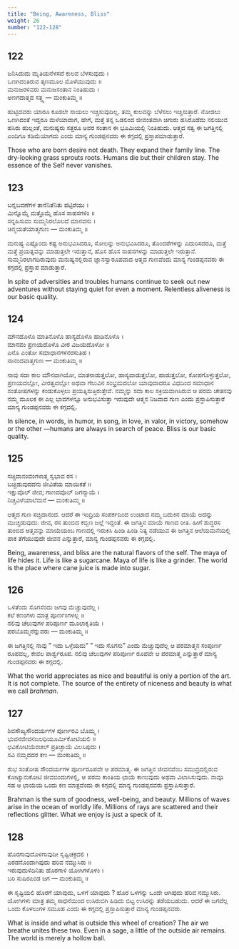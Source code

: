 ```yaml
---
title: "Being, Awareness, Bliss"
weight: 26
number: "122-128"
---
```


## 122

ಜನಿಸಿದುದು ಮೃತಿಯನೆಳಸದೆ ಕುಲವ ಬೆಳಸುವುದು ।  
ಒಣಗಿದಂತಿರುವ ತೃಣಮೂಲ ಮೊಳೆಯುವುದು ॥  
ಮನುಜರಳಿವರು ಮನುಜಸಂತಾನ ನಿಂತಿಹುದು ।  
ಅಣಗದಾತ್ಮದ ಸತ್ತ್ವ — ಮಂಕುತಿಮ್ಮ ॥

ಹುಟ್ಟಿದವರು ಯಾರೂ ಕೂಡಲೇ ಸಾಯಲು ಇಚ್ಚಿಸುವುದಿಲ್ಲ. ತಮ್ಮ ಕುಲವನ್ನು ಬೆಳೆಸಲು ಇಚ್ಚಿಸುತ್ತಾರೆ. ನೋಡಲು ಒಣಗಿದಂತೆ ಇದ್ದರೂ ಮಳೆಯಾದಾಗ, ಹೇಗೆ, ಮತ್ತೆ ತನ್ನ ಒಡಲಿಂದ ಜೀವಂತವಾಗಿ ಚಿಗುರು ಹಸಿರೊಡೆದು ನಲಿಯುವ ಹಸಿರು ಹುಲ್ಲಂತೆ, ಮನುಷ್ಯರು ಸತ್ತರೂ ಅವರ ಸಂತಾನ ಈ ಭೂಮಿಯಲ್ಲಿ ನಿಂತಿಹುದು. ಆತ್ಮದ ಸತ್ವ ಈ ಜಗತ್ತಿನಲ್ಲಿ ಎಂದಿಗೂ ಕಡಿಮೆಯಾಗದು ಎಂದು ಮಾನ್ಯ ಗುಂಡಪ್ಪನವರು ಈ ಕಗ್ಗದಲ್ಲಿ ಪ್ರಸ್ತಾಪಮಾಡುತ್ತಾರೆ.

Those who are born desire not death. They expand their family line. The dry-looking grass sprouts roots. Humans die but their children stay. The essence of the Self never vanishes.

## 123

ಬನ್ನಬವಣೆಗಳ ತಾನೆನಿತೆನಿತು ಪಟ್ಟಿರೆಯು ।  
ಮಿನ್ನೊಮ್ಮೆ ಮತ್ತೊಮ್ಮೆ ಹೊಸ ಸಾಹಸಗಳಿಂ ॥  
ಸನ್ನಹಿಸುವಂ ಸುಮ್ಮನಿರಲೊಲದೆ ಮಾನವನು ।  
ಚಿನ್ಮಯತೆಯಾತ್ಮಗುಣ — ಮಂಕುತಿಮ್ಮ ॥

ಮನುಷ್ಯ ಎಷ್ಟೊಂದು ಕಷ್ಟ ಅನುಭವಿಸಿದರೂ, ಸೋಲನ್ನು ಅನುಭವಿಸಿದರೂ, ತೊಂದರೆಗಳನ್ನು ಎದುರಿಸದರೂ, ಮತ್ತೆ ಮತ್ತೆ ಪ್ರಯತ್ನವನ್ನು ಮಾಡುತ್ತಲೇ ಇರುತ್ತಾನೆ, ಹೊಸ ಹೊಸ ಸಾಹಸಗಳನ್ನು ಮಾಡುತ್ತಲೇ ಇರುತ್ತಾನೆ. ಸುಮ್ಮನಿರಲಾಗದಿರುವುದು ಮನುಷ್ಯನಲ್ಲಿರುವ ಜ್ಞಾನಸ್ವಾರೂಪವಾದ ಆತ್ಮದ ಗುಣವೆಂದು ಮಾನ್ಯ ಗುಂಡಪ್ಪನವರು ಈ ಕಗ್ಗದಲ್ಲಿ ಪ್ರಸ್ತಾಪ ಮಾಡುತ್ತಾರೆ.

In spite of adversities and troubles humans continue to seek out new adventures without staying quiet for even a moment. Relentless aliveness is our basic quality.

## 124

ಮೌನದೊಳೊ ಮಾತಿನೊಳೊ ಹಾಸ್ಯದೊಳೊ ಹಾಡಿನೊಳೊ ।  
ಮಾನವಂ ಪ್ರಣಯದೊಳೊ ವೀರ ವಿಜಯದೊಳೋ ॥  
ಎನೊ ಎಂತೋ ಸಮಾಧಾನಗಳನರಸುತಿಹ ।  
ನಾನಂದವಾತ್ಮಗುಣ — ಮಂಕುತಿಮ್ಮ ॥

ನಾವು ಸದಾ ಕಾಲ ಮೌನವಾಗಿಯೋ, ಮಾತನಾಡುತ್ತಲೋ, ಹಾಸ್ಯವಾಡುತ್ತಲೋ, ಹಾಡುತ್ತಲೋ, ಕೋಪಗೊಳ್ಳುತ್ತಲೋ, ಪ್ರಣಯದಲ್ಲೋ, ವೀರತ್ವದಲ್ಲೋ ಅಥವಾ ಗೆಲುವಿನ ಸಂಭ್ರಮದಲೋ ಯಾವುದಾದರೂ ವಿಧದಿಂದ ಸಮಾಧಾನ ಸಂತೋಷಗಳನ್ನು ಕಂಡುಕೊಳ್ಳಲು ಪ್ರಯತ್ನಿಸುತ್ತಿರುತ್ತೇವೆ. ನಮ್ಮನ್ನು ಸದಾ ಕಾಲ ಸಕ್ರಿಯವಾಗಿಸಿರುವ ಆ ಪರಮ ಚೇತನವು ನಮ್ಮ ಮೂಲಕ ಈ ಎಲ್ಲ ಭಾವಗಳನ್ನೂ ಅನುಭವಿಸುತ್ತಾ ಇರುವುದೇ ಆತ್ಮನ ನಿಜವಾದ ಗುಣ ಎಂದು ಪ್ರಸ್ತಾಪಿಸುತ್ತಾರೆ ಮಾನ್ಯ ಗುಂಡಪ್ಪನವರು ಈ ಕಗ್ಗದಲ್ಲಿ.

In silence, in words, in humor, in song, in love, in valor, in victory, somehow or the other —humans are always in search of peace. Bliss is our basic quality.

## 125

ಸಚ್ಚಿದಾನಂದಂಗಳಾತ್ಮ ಸ್ವಭಾವ ರಸ ।  
ಬಚ್ಚಿಡುವುದದನು ಜೀವಿತೆಯ ಮಾಯಿಕತೆ ॥  
ಇಕ್ಷುವೊಲ್ ಜೀವ; ಗಾಣದವೊಲ್ ಜಗನ್ಮಾಯೆ ।  
ನಿಚ್ಚವಿಳೆಯಾಲೆಮನೆ — ಮಂಕುತಿಮ್ಮ ॥

ಆತ್ಮದ ಗುಣ ಸಚ್ಚಿದಾನಂದ. ಆದರೆ ಈ ಇಂದ್ರಿಯ ಸಂಪರ್ಕದಿಂದ ಉಂಟಾದ ನಮ್ಮ ಬದುಕಿನ ಮಾಯೆ ಅದನ್ನು ಮುಚ್ಚಿಡುವುದು. ಜೀವ, ರಸ ತುಂಬಿದ ಕಬ್ಬಿಣ ಜಲ್ಲೆ ಇದ್ದಂತೆ. ಈ ಜಗತ್ತಿನ ಮಾಯೆ ಗಾಣದ ರೀತಿ. ಹೀಗೆ ಶುದ್ಧರಸ ತುಂಬಿದ ಆತ್ಮವನ್ನು ಮಾಯೆಯಂಬ ಗಾಣದಲ್ಲಿ ಇರುಕಿಸಿ ಹಿಂಡಿ ಹಿಂಡಿ ನಿತ್ಯ ನಡೆಯುವ ಈ ಜಗತ್ತಿನ ಆಲೆಯಮನೆಯಲ್ಲಿ ಪಾಕ ತೆಗೆಯುವುದೇ ಜೀವನ ಎನ್ನುತ್ತಾರೆ, ಮಾನ್ಯ ಗುಂಡಪ್ಪನವರು ಈ ಕಗ್ಗದಲ್ಲಿ.

Being, awareness, and bliss are the natural flavors of the self. The maya of life hides it. Life is like a sugarcane. Maya of life is like a grinder. The world is the place where cane juice is made into sugar.

## 126

ಒಳಿತೆಂದು ಸೊಗಸೆಂದು ಜಗವು ಮೆಚ್ಚುವುದೆಲ್ಲ ।  
ಕಲೆ ಕಣಂಗಳು ಮಾತ್ರ ಪೂರ್ಣಂಗಳಲ್ಲ ॥  
ನಲಿವು ಚೆಲುವುಗಳ ಪರಿಪೂರ್ಣ ಮೂಲಾಕೃತಿಯೆ ।  
ಪರಬೊಮ್ಮನೆನ್ನುವರು — ಮಂಕುತಿಮ್ಮ ॥

ಈ ಜಗತ್ತಿನಲ್ಲಿ ನಾವು ” ಇದು ಒಳ್ಳೆಯದು” ” ಇದು ಸೊಗಸು” ಎಂದು ಮೆಚ್ಚುವುದೆಲ್ಲ ಆ ಪರಮಾತ್ಮನ ಸಂಪೂರ್ಣ ರೂಪವಲ್ಲ, ಕೇವಲ ಪಾರ್ಶ್ವರೂಪ. ನಲಿವು ಚೆಲುವುಗಳ ಪರಿಪೂರ್ಣ ರೂಪವೇ ಆ ಪರಮಾತ್ಮ ಎನ್ನುತ್ತಾರೆ ಮಾನ್ಯ ಗುಂಡಪ್ಪನವರು ಈ ಕಗ್ಗದಲ್ಲಿ.

What the world appreciates as nice and beautiful is only a portion of the art. It is not complete. The source of the entirety of niceness and beauty is what we call _brahman_.

## 127

ಶಿವಸೌಖ್ಯಸೌಂದರ್ಯಗಳ ಪೂರ್ಣರವಿ ಬೊಮ್ಮ ।  
ಭುವನಜೀವನಜಲಧಿಯೂರ್ಮಿಕೋಟಿಯಲಿ ॥  
ಛವಿಕೋಟಿಯೆರಚಲ್ ಪ್ರತಿಚ್ಛಾಯೆ ವಿಲಸಿಪುದು ।  
ಸವಿ ನಮ್ಮದದರ ಕಣ — ಮಂಕುತಿಮ್ಮ ॥

ಶುಭ ಸಂತೋಷ ಸೌಂದರ್ಯಗಳ ಪೂರ್ಣರೂಪವೇ ಆ ಪರಮಾತ್ಮ. ಈ ಜಗತ್ತಿನ ಜೀವನವೆಂಬ ಸಮುದ್ರದಲ್ಲಿರುವ ಕೋಟ್ಯಾನುಕೋಟಿ ಜೀವಬಿಂದುಗಳಲ್ಲಿ, ಆ ಪರಮ ಕಾಂತಿಯ ಛಾಯೆ ಕಾಣುವುದು ಅಥವಾ ವಿಲಾಸಿಸುವುದು. ನಾವೂ ಸಹ ಆ ಛಾಯೆಯ ಒಂದು ಕಣ ಮಾತ್ರವೆಂದು ಈ ಕಗ್ಗದಲ್ಲಿ ಮಾನ್ಯ ಗುಂಡಪ್ಪನವರು ಪ್ರಸ್ತಾಪಿಸುತ್ತಾರೆ.

Brahman is the sum of goodness, well-being, and beauty. Millions of waves arise in the ocean of worldly life. Millions of rays are scattered and their reflections glitter. What we enjoy is just a speck of it.

## 128

ಹೊರಗಾವುದೊಳಗಾವುದೀ ಸೃಷ್ಟಿಚಕ್ರದಲಿ ।  
ಎರಡನೊಂದಾಗಿಪುದು ಹರಿವ ನಮ್ಮುಸಿರು ॥  
ಇರುವುದುಳಿದಿನಿತು ಹೊರಗಾಳಿ ಯೋಗಿಗಳೊಳಂ ।  
ಬರಿ ಸುಷಿರಪಿಂಡ ಜಗ — ಮಂಕುತಿಮ್ಮ ॥

ಈ ಸೃಷ್ಟಿಯಲಿ ಹೊರಗೆ ಯಾವುದು, ಒಳಗೆ ಯಾವುದು ? ಹೊರ ಒಳಗನ್ನು ಒಂದೇ ಆಗಿಪುದು ಹರಿವ ನಮ್ಮುಸಿರು. ಯೋಗಿಗಳು ಮಾತ್ರ ತಮ್ಮ ಸಾಧನೆಯಿಂದ ಉಸಿರುಬಿಗಿ ಹಿಡಿದು ಬಿಟ್ಟ ಉಸಿರನ್ನು ತಡೆಯಬಹುದು. ಆದರೆ ಈ ಜಗವೆಲ್ಲ ಒಂದು ಕೊಳಲುಗಳ ಸಮೂಹ ಎಂದು ಈ ಕಗ್ಗದಲ್ಲಿ ಪ್ರಸ್ತಾಪಿಸುತ್ತಾರೆ ಮಾನ್ಯ ಗುಂಡಪ್ಪನವರು.

What is inside and what is outside this wheel of creation? The air we breathe unites these two. Even in a sage, a little of the outside air remains. The world is merely a hollow ball.
